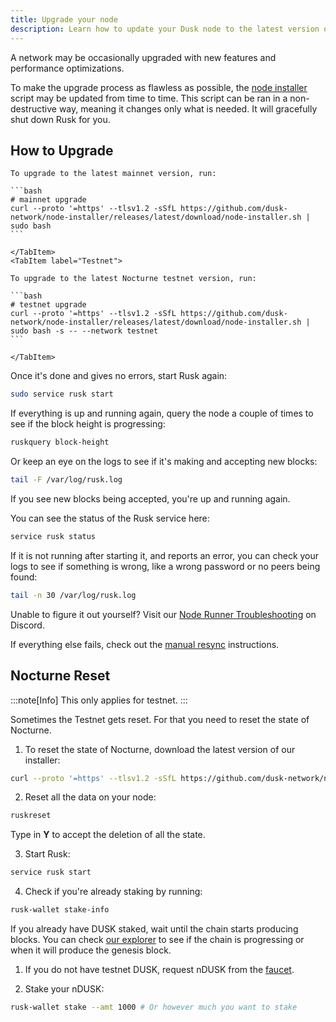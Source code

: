 ```yaml
---
title: Upgrade your node
description: Learn how to update your Dusk node to the latest version of the Nocturne testnet.
---
```


A network may be occasionally upgraded with new features and performance optimizations.

To make the upgrade process as flawless as possible, the [node installer](https://github.com/dusk-network/node-installer) script may be updated from time to time. This script can be ran in a non-destructive way, meaning it changes only what is needed. It will gracefully shut down Rusk for you.

## How to Upgrade


<Tabs syncKey="network">
    <TabItem label="Mainnet">

    To upgrade to the latest mainnet version, run:

    ```bash
    # mainnet upgrade
    curl --proto '=https' --tlsv1.2 -sSfL https://github.com/dusk-network/node-installer/releases/latest/download/node-installer.sh | sudo bash
    ```

    </TabItem>
    <TabItem label="Testnet">

    To upgrade to the latest Nocturne testnet version, run:

    ```bash
    # testnet upgrade
    curl --proto '=https' --tlsv1.2 -sSfL https://github.com/dusk-network/node-installer/releases/latest/download/node-installer.sh | sudo bash -s -- --network testnet
    ```

    </TabItem>
</Tabs>

Once it's done and gives no errors, start Rusk again:
```sh
sudo service rusk start
```

If everything is up and running again, query the node a couple of times to see if the block height is progressing:
```sh
ruskquery block-height
```

Or keep an eye on the logs to see if it's making and accepting new blocks:
```sh
tail -F /var/log/rusk.log
```

If you see new blocks being accepted, you're up and running again.

You can see the status of the Rusk service here:
```sh
service rusk status
```

If it is not running after starting it, and reports an error, you can check your logs to see if something is wrong, like a wrong password or no peers being found:
```sh
tail -n 30 /var/log/rusk.log
```

Unable to figure it out yourself? Visit our [Node Runner Troubleshooting](https://discord.com/channels/847466263064346624/1118582421055606805) on Discord.

If everything else fails, check out the [manual resync](/operator/guides/manual-resync) instructions.

## Nocturne Reset

:::note[Info]
This only applies for testnet.
:::

Sometimes the Testnet gets reset. For that you need to reset the state of Nocturne.

1. To reset the state of Nocturne, download the latest version of our installer:
```sh
curl --proto '=https' --tlsv1.2 -sSfL https://github.com/dusk-network/node-installer/releases/latest/download/node-installer.sh | sudo bash -s -- --network testnet
```

2. Reset all the data on your node:
```sh
ruskreset
```
Type in **Y** to accept the deletion of all the state.

3. Start Rusk:
```sh
service rusk start
```

4. Check if you're already staking by running:
```sh
rusk-wallet stake-info
```
If you already have DUSK staked, wait until the chain starts producing blocks. You can check [our explorer](https://testnet.apps.dusk.network/explorer/) to see if the chain is progressing or when it will produce the genesis block.

1. If you do not have testnet DUSK, request nDUSK from the [faucet](/operator/guides/nocturne-faucet).

2. Stake your nDUSK:
```sh
rusk-wallet stake --amt 1000 # Or however much you want to stake
```
